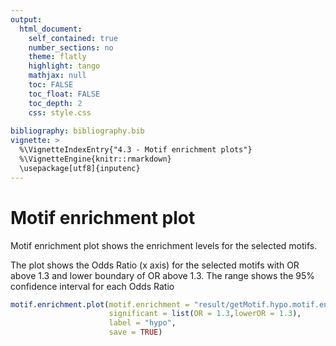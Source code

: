 ```yaml
---
output: 
  html_document:
    self_contained: true
    number_sections: no
    theme: flatly
    highlight: tango
    mathjax: null
    toc: FALSE
    toc_float: FALSE
    toc_depth: 2
    css: style.css
  
bibliography: bibliography.bib    
vignette: >
  %\VignetteIndexEntry{"4.3 - Motif enrichment plots"}
  %\VignetteEngine{knitr::rmarkdown}
  \usepackage[utf8]{inputenc}
---
```


# Motif enrichment plot
Motif  enrichment plot shows the enrichment levels for the selected motifs. 

The plot shows the Odds Ratio (x axis) for the selected motifs with OR above 1.3 and lower boundary of OR above 1.3. The range shows the 95% confidence interval for each Odds Ratio
```r
motif.enrichment.plot(motif.enrichment = "result/getMotif.hypo.motif.enrichment.csv", 
                      significant = list(OR = 1.3,lowerOR = 1.3), 
                      label = "hypo", 
                      save = TRUE)  
```


